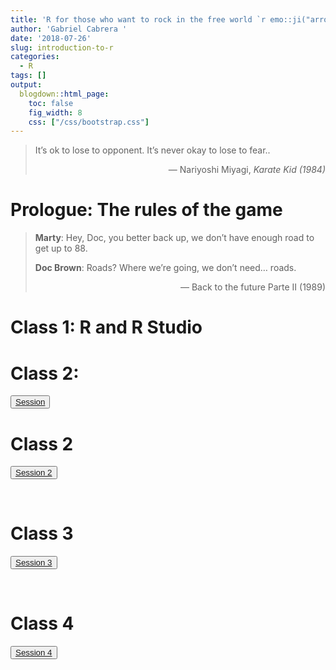 ---
title: 'R for those who want to rock in the free world `r emo::ji("arrow_right")` `r emo::ji("computer")` + `r emo::ji("us")`' 
author: 'Gabriel Cabrera '
date: '2018-07-26'
slug: introduction-to-r
categories:
  - R
tags: []
output:
  blogdown::html_page:
    toc: false
    fig_width: 8
    css: ["/css/bootstrap.css"]
---

<blockquote>
  <p>It’s ok to lose to opponent. It’s never okay to lose to fear..</p>
  <footer align="right">— Nariyoshi Miyagi, <cite> Karate Kid (1984) </cite> </footer>
</blockquote>

# Prologue: The rules of the game


<blockquote>
  <p>**Marty**: Hey, Doc, you better back up, we don't have enough road to get up to 88.</p>
  <p>**Doc Brown**: Roads? Where we're going, we don't need... roads.</p> 
  <footer align="right">— Back to the future Parte II (1989) </footer>
</blockquote>


# Class 1: R and R Studio 

# Class 2:  

<div class="btn-group">

<button class="button" onclick="myFunction()"> 
[Session](/sessions/session1.html)
</button>

</div
<br>

# Class 2

<div class="btn-group">
    
<button class="button" onclick="myFunction()"> 
[Session 2](/sessions/session2.html)
</button>

</div>
<br>

# Class 3

<div class="btn-group">
    
<button class="button" onclick="myFunction()"> 
[Session 3](/sessions/session3.html)
</button>

</div>
<br>

# Class 4

<div class="btn-group">
    
<button class="button" onclick="myFunction()"> 
[Session 4](/sessions/session4.html)
</button>

</div>
<br>


